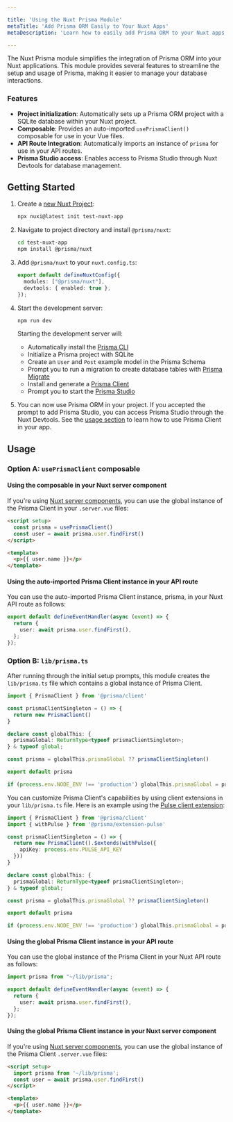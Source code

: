 ```yaml
---

title: 'Using the Nuxt Prisma Module'
metaTitle: 'Add Prisma ORM Easily to Your Nuxt Apps'
metaDescription: 'Learn how to easily add Prisma ORM to your Nuxt apps, use its features, and understand its limitations.'

---
```


The Nuxt Prisma module simplifies the integration of Prisma ORM into your Nuxt applications. This module provides several features to streamline the setup and usage of Prisma, making it easier to manage your database interactions.

### Features

- **Project initialization**: Automatically sets up a Prisma ORM project with a SQLite database within your Nuxt project.
- **Composable**: Provides an auto-imported `usePrismaClient()` composable for use in your Vue files.
- **API Route Integration**: Automatically imports an instance of `prisma` for use in your API routes.
- **Prisma Studio access**: Enables access to Prisma Studio through Nuxt Devtools for database management.

## Getting Started

1. Create a [new Nuxt Project](https://nuxt.com/docs/getting-started/installation#new-project):
    ```sh
    npx nuxi@latest init test-nuxt-app
    ```

2. Navigate to project directory and install `@prisma/nuxt`:
    ```sh
    cd test-nuxt-app
    npm install @prisma/nuxt
    ```

3. Add `@prisma/nuxt` to your `nuxt.config.ts`:
    ```typescript
    export default defineNuxtConfig({
      modules: ["@prisma/nuxt"],
      devtools: { enabled: true },
    });
    ```

4. Start the development server:
    ```sh
    npm run dev
    ```

    Starting the development server will:

    - Automatically install the [Prisma CLI](https://www.prisma.io/docs/orm/reference/prisma-cli-reference)
    - Initialize a Prisma project with SQLite
    - Create an `User` and `Post` example model in the Prisma Schema
    - Prompt you to run a migration to create database tables with [Prisma Migrate](https://www.prisma.io/docs/orm/prisma-migrate/understanding-prisma-migrate/overview)
    - Install and generate a [Prisma Client](https://www.prisma.io/docs/orm/reference/prisma-client-reference)
    - Prompt you to start the [Prisma Studio](/orm/tools/prisma-studio)

5. You can now use Prisma ORM in your project. If you accepted the prompt to add Prisma Studio, you can access Prisma Studio through the Nuxt Devtools. See the [usage section](#usage) to learn how to use Prisma Client in your app.

## Usage 

### Option A: `usePrismaClient` composable

#### Using the composable in your Nuxt server component

If you're using [Nuxt server components](https://nuxt.com/docs/guide/directory-structure/components#server-components), you can use the global instance of the Prisma Client in your `.server.vue` files:
```html
<script setup>
  const prisma = usePrismaClient()
  const user = await prisma.user.findFirst()
</script>

<template>
  <p>{{ user.name }}</p>
</template>
```

#### Using the auto-imported Prisma Client instance in your API route

You can use the auto-imported Prisma Client instance, prisma, in your Nuxt API route as follows:
```typescript
export default defineEventHandler(async (event) => {
  return {
    user: await prisma.user.findFirst(),
  };
});
```

### Option B: `lib/prisma.ts`

After running through the initial setup prompts, this module creates the `lib/prisma.ts` file which contains a global instance of Prisma Client.
```typescript
import { PrismaClient } from '@prisma/client'

const prismaClientSingleton = () => {
  return new PrismaClient()
}

declare const globalThis: {
  prismaGlobal: ReturnType<typeof prismaClientSingleton>;
} & typeof global;

const prisma = globalThis.prismaGlobal ?? prismaClientSingleton()

export default prisma

if (process.env.NODE_ENV !== 'production') globalThis.prismaGlobal = prisma
```

You can customize Prisma Client's capabilities by using client extensions in your `lib/prisma.ts` file. Here is an example using the [Pulse client extension](https://www.npmjs.com/package/@prisma/extension-pulse):
```typescript
import { PrismaClient } from '@prisma/client'
import { withPulse } from '@prisma/extension-pulse'

const prismaClientSingleton = () => {
  return new PrismaClient().$extends(withPulse({
    apiKey: process.env.PULSE_API_KEY
  }))
}

declare const globalThis: {
  prismaGlobal: ReturnType<typeof prismaClientSingleton>;
} & typeof global;

const prisma = globalThis.prismaGlobal ?? prismaClientSingleton()

export default prisma

if (process.env.NODE_ENV !== 'production') globalThis.prismaGlobal = prisma
```

#### Using the global Prisma Client instance in your API route

You can use the global instance of the Prisma Client in your Nuxt API route as follows:
```typescript
import prisma from "~/lib/prisma";

export default defineEventHandler(async (event) => {
  return {
    user: await prisma.user.findFirst(),
  };
});
```

#### Using the global Prisma Client instance in your Nuxt server component

If you're using [Nuxt server components](https://nuxt.com/docs/guide/directory-structure/components#server-components), you can use the global instance of the Prisma Client `.server.vue` files:
```html
<script setup>
  import prisma from '~/lib/prisma';
  const user = await prisma.user.findFirst()
</script>

<template>
  <p>{{ user.name }}</p>
</template>
```